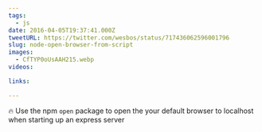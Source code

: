 ```yaml
---
tags:
  - js
date: 2016-04-05T19:37:41.000Z
tweetURL: https://twitter.com/wesbos/status/717436062596001796
slug: node-open-browser-from-script
images:
  - CfTYP0oUsAAH215.webp
videos:

links:

---
```

🔥 Use the npm `open` package to open the your default browser to localhost when starting up an express server
